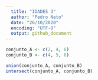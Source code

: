 ```yaml
---
  title: "IDADES 3"
  author: "Pedro Neto"
  date: "26/10/2020"
  encoding: "UTF-8"
  output: github_document
---
```

```r
conjunto_A <- c(2, 4, 6)
conjunto_B <- c(4, 5, 6)
```

```r
union(conjunto_A, conjunto_B)
intersect(conjunto_A, conjunto_B)
```




